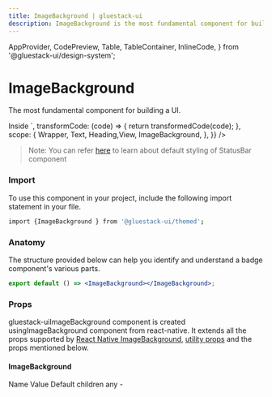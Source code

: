 ```yaml
---
title: ImageBackground | gluestack-ui
description: ImageBackground is the most fundamental component for building a UI. It is a common feature request from developers familiar with the web is background-image.
---
```


  AppProvider,
  CodePreview,
  Table,
  TableContainer,
  InlineCode,
} from '@gluestack-ui/design-system';

<Meta title="ui/React Native Components/ImageBackground" />

# ImageBackground

The most fundamental component for building a UI.

<AppProvider>
  <CodePreview
    showComponentRenderer={true}
    showArgsController={false}
    metaData={{
      code: `
      <View h="$96" w="$96">
      <ImageBackground
        source={{ uri: 'https://legacy.reactjs.org/logo-og.png' }}
        style={{ flex: 1, justifyContent: 'center' }}
      >
        <Text
          color="$white"
          fontSize={42}
          lineHeight={84}
          fontWeight="$bold"
          textAlign="center"
          backgroundColor="#000000c0"
        >
          Inside
        </Text>
      </ImageBackground>
    </View>
`,
      transformCode: (code) => {
        return transformedCode(code);
      },
      scope: {
        Wrapper,
        Text,
        Heading,View,
       ImageBackground,
      },
    }}
  />
</AppProvider>

<br />

> Note: You can refer [here](https://github.com/gluestack/gluestack-ui/tree/main/packages/themed/src/components/ImageBackground/styled-components) to learn about default styling of StatusBar component

### Import

To use this component in your project, include the following import statement in your file.

```bash
import {ImageBackground } from '@gluestack-ui/themed';
```

### Anatomy

The structure provided below can help you identify and understand a badge component's various parts.

```jsx
export default () => <ImageBackground></ImageBackground>;
```

### Props

gluestack-uiImageBackground component is created usingImageBackground component from react-native. It extends all the props supported by [React Native ImageBackground](https://reactnative.dev/docs/ImageBackground#props), [utility props](/ui/docs/styling/utility-and-sx-props) and the props mentioned below.

#### ImageBackground

<AppProvider>
  <TableContainer>
    <Table>
      <Table.THead>
        <Table.TR>
          <Table.TH>
            <Table.TText>Name</Table.TText>
          </Table.TH>
          <Table.TH>
            <Table.TText>Value</Table.TText>
          </Table.TH>
          <Table.TH>
            <Table.TText>Default</Table.TText>
          </Table.TH>
        </Table.TR>
      </Table.THead>
      <Table.TBody>
        <Table.TR>
          <Table.TD>
            <Table.TText>
              <InlineCode>children</InlineCode>
            </Table.TText>
          </Table.TD>
          <Table.TD>
            <Table.TText>any</Table.TText>
          </Table.TD>
          <Table.TD>
            <Table.TText>-</Table.TText>
          </Table.TD>
        </Table.TR>
      </Table.TBody>
    </Table>
  </TableContainer>
</AppProvider>
